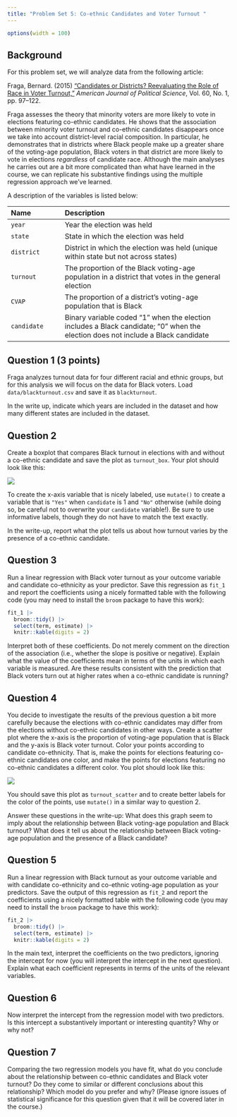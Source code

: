 ```yaml
---
title: "Problem Set 5: Co-ethnic Candidates and Voter Turnout "
---
```



```r
options(width = 100)
```

## Background

For this problem set, we will analyze data from the following article:

Fraga, Bernard. (2015) ["Candidates or Districts? Reevaluating the Role of Race in Voter Turnout,"](http://dx.doi.org/10.1111/ajps.12172) *American Journal of Political Science*, Vol. 60, No. 1, pp. 97--122.

Fraga assesses the theory that minority voters are more likely to vote in elections featuring co-ethnic candidates. He shows that the association between minority voter turnout and co-ethnic candidates disappears once we take into account district-level racial composition. In particular, he demonstrates that in districts where Black people make up a greater share of the voting-age population, Black voters in that district are more likely to vote in elections *regardless* of candidate race. Although the main analyses he carries out are a bit more complicated than what have learned in the course, we can replicate his substantive findings using the multiple regression approach we've learned. 

A description of the variables is listed below:

--------------------------------------------------------------------------------
Name                Description
------------------- ------------------------------------------------------------
`year`              Year the election was held

`state`             State in which the election was held

`district`          District in which the election was held (unique within state but not across states)

`turnout`           The proportion of the Black voting-age population in a district that votes in the general election

`CVAP`              The proportion of a district's voting-age population that is Black

`candidate`         Binary variable coded "1" when the election includes a Black candidate; "0" when the election does not include a Black candidate

--------------------------------------------------------------------------------


\newpage

## Question 1 (3 points)

Fraga analyzes turnout data for four different racial and ethnic groups, but for this analysis we will focus on the data for Black voters. Load  `data/blackturnout.csv` and save it as `blackturnout`. 


In the write up, indicate which years are included in the dataset and how many different states are included in the dataset. 



## Question 2 

Create a boxplot that compares Black turnout in elections with and without a co-ethnic candidate and save the plot as `turnout_box`. Your plot should look like this:

![](figures/turnout_box.png)

To create the x-axis variable that is nicely labeled, use `mutate()` to create a variable that is `"Yes"` when `candidate` is 1 and `"No"` otherwise (while doing so, be careful not to overwrite your `candidate` variable!). Be sure to use informative labels, though they do not have to match the text exactly. 

In the write-up, report what the plot tells us about how turnout varies by the presence of a co-ethnic candidate.


## Question 3 
 
Run a linear regression with Black voter turnout as your outcome variable and candidate co-ethnicity as your predictor. Save this regression as `fit_1` and report the coefficients using a nicely formatted table with the following code (you may need to install the `broom` package to have this work):

```r
fit_1 |>
  broom::tidy() |>
  select(term, estimate) |>  
  knitr::kable(digits = 2)
```


Interpret both of these coefficients. Do not merely comment on the direction of the association (i.e., whether the slope is positive or negative). Explain what the value of the coefficients mean in terms of the units in which each variable is measured.  Are these results consistent with the prediction that Black voters turn out at higher rates when a co-ethnic candidate is running?


## Question 4 

You decide to investigate the results of the previous question a bit more carefully because the elections with co-ethnic candidates may differ from the elections without co-ethnic candidates in other ways.  Create a scatter plot where the x-axis is the proportion of voting-age population that is Black and the y-axis is Black voter turnout. Color your points according to candidate co-ethnicity. That is, make the points for elections featuring co-ethnic candidates one color, and make the points for elections featuring no co-ethnic candidates a different color. You plot should look like this:

![](figures/turnout_scatter.png)


You should save this plot as `turnout_scatter` and to create better labels for the color of the points, use `mutate()` in a similar way to question 2. 

Answer these questions in the write-up: What does this graph seem to imply about the relationship between Black voting-age population and Black turnout? What does it tell us about the relationship between Black voting-age population and the presence of a Black candidate?


## Question 5 

Run a linear regression with Black turnout as your outcome variable and with candidate co-ethnicity and co-ethnic voting-age population as your predictors. Save the output of this regression as `fit_2` and report the coefficients using a nicely formatted table with the following code (you may need to install the `broom` package to have this work):

```r
fit_2 |>
  broom::tidy() |>
  select(term, estimate) |>  
  knitr::kable(digits = 2)
```

In the main text, interpret the coefficients on the two predictors, ignoring the intercept for now (you will interpret the intercept in the next question). Explain what each coefficient represents in terms of the units of the relevant variables.


## Question 6 

Now interpret the intercept from the regression model with two predictors. Is this intercept a substantively important or interesting quantity?  Why or why not? 


## Question 7 

Comparing the two regression models you have fit, what do you conclude about the relationship between co-ethnic candidates and Black voter turnout? Do they come to similar or different conclusions about this relationship? Which model do  you prefer and why?  (Please ignore issues of statistical significance for this question given that it will be covered later in the course.)


